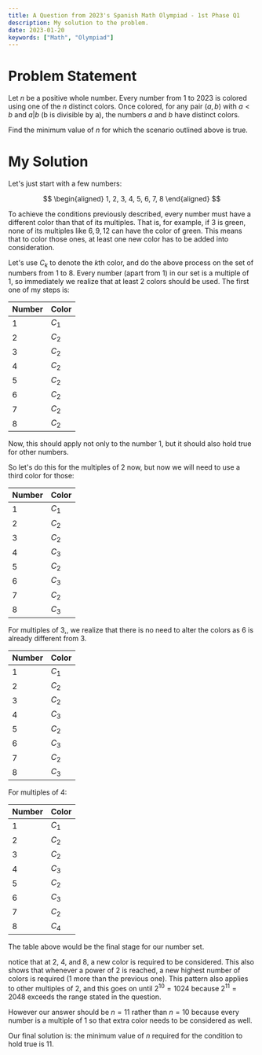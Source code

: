 ```yaml
---
title: A Question from 2023's Spanish Math Olympiad - 1st Phase Q1
description: My solution to the problem.
date: 2023-01-20
keywords: ["Math", "Olympiad"]
---
```


# Problem Statement

Let $n$ be a positive whole number. Every number from 1 to 2023 is colored using one of the $n$ distinct colors. Once colored, for any pair $(a, b)$ with $a < b$ and $a | b$ (b is divisible by a), the numbers $a$ and $b$ have distinct colors.

Find the minimum value of $n$ for which the scenario outlined above is true.

# My Solution

Let's just start with a few numbers:

$$
\begin{aligned}
1, 2, 3, 4, 5, 6, 7, 8
\end{aligned}
$$

To achieve the conditions previously described, every number must have a different color than that of its multiples. That is, for example, if $3$ is green, none of its multiples like $6, 9, 12$ can have the color of green. This means that to color those ones, at least one new color has to be added into consideration.

Let's use $C_k$ to denote the $k\text{th}$ color, and do the above process on the set of numbers from $1$ to $8$. Every number (apart from $1$) in our set is a multiple of $1$, so immediately we realize that at least 2 colors should be used. The first one of my steps is:

| Number | Color |
| ------ | ----- |
| 1      | $C_1$ |
| 2      | $C_2$ |
| 3      | $C_2$ |
| 4      | $C_2$ |
| 5      | $C_2$ |
| 6      | $C_2$ |
| 7      | $C_2$ |
| 8      | $C_2$ |

Now, this should apply not only to the number 1, but it should also hold true for other numbers.

So let's do this for the multiples of $2$ now, but now we will need to use a third color for those:

| Number | Color |
| ------ | ----- |
| 1      | $C_1$ |
| 2      | $C_2$ |
| 3      | $C_2$ |
| 4      | $C_3$ |
| 5      | $C_2$ |
| 6      | $C_3$ |
| 7      | $C_2$ |
| 8      | $C_3$ |

For multiples of 3,, we realize that there is no need to alter the colors as $6$ is already different from $3$.

| Number | Color |
| ------ | ----- |
| 1      | $C_1$ |
| 2      | $C_2$ |
| 3      | $C_2$ |
| 4      | $C_3$ |
| 5      | $C_2$ |
| 6      | $C_3$ |
| 7      | $C_2$ |
| 8      | $C_3$ |

For multiples of 4:

| Number | Color |
| ------ | ----- |
| 1      | $C_1$ |
| 2      | $C_2$ |
| 3      | $C_2$ |
| 4      | $C_3$ |
| 5      | $C_2$ |
| 6      | $C_3$ |
| 7      | $C_2$ |
| 8      | $C_4$ |

The table above would be the final stage for our number set.

notice that at $2$, $4$, and $8$, a new color is required to be considered. This also shows that whenever a power of $2$ is reached, a new highest number of colors is required (1 more than the previous one). This pattern also applies to other multiples of $2$, and this goes on until $2^{10} = 1024$ because $2^{11} = 2048$ exceeds the range stated in the question.

However our answer should be $n = 11$ rather than $n = 10$ because every number is a multiple of $1$ so that extra color needs to be considered as well.

Our final solution is: the minimum value of $n$ required for the condition to hold true is $11$.
